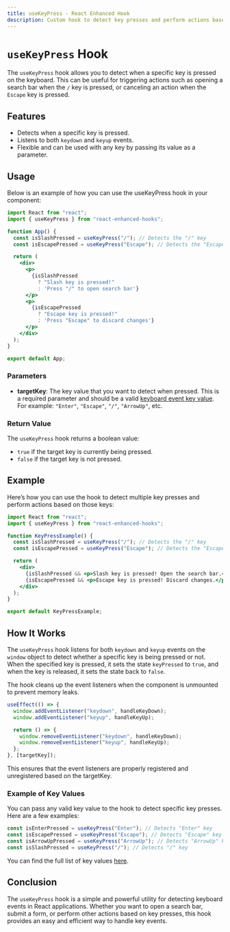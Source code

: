 ```yaml
---
title: useKeyPress - React Enhanced Hook
description: Custom hook to detect key presses and perform actions based on keyboard events.
---
```


# `useKeyPress` Hook

The `useKeyPress` hook allows you to detect when a specific key is pressed on the keyboard. This can be useful for triggering actions such as opening a search bar when the `/` key is pressed, or canceling an action when the `Escape` key is pressed.

## Features

- Detects when a specific key is pressed.
- Listens to both `keydown` and `keyup` events.
- Flexible and can be used with any key by passing its value as a parameter.

## Usage

Below is an example of how you can use the useKeyPress hook in your component:

```jsx copy
import React from "react";
import { useKeyPress } from "react-enhanced-hooks";

function App() {
  const isSlashPressed = useKeyPress("/"); // Detects the "/" key
  const isEscapePressed = useKeyPress("Escape"); // Detects the "Escape" key

  return (
    <div>
      <p>
        {isSlashPressed
          ? "Slash key is pressed!"
          : 'Press "/" to open search bar'}
      </p>
      <p>
        {isEscapePressed
          ? "Escape key is pressed!"
          : 'Press "Escape" to discard changes'}
      </p>
    </div>
  );
}

export default App;
```

### Parameters

- **targetKey**: The key value that you want to detect when pressed. This is a required parameter and should be a valid [keyboard event key value](https://developer.mozilla.org/en-US/docs/Web/API/UI_Events/Keyboard_event_key_values). For example: `"Enter"`, `"Escape"`, `"/"`, `"ArrowUp"`, etc.

### Return Value

The `useKeyPress` hook returns a boolean value:

- `true` if the target key is currently being pressed.
- `false` if the target key is not pressed.

## Example

Here’s how you can use the hook to detect multiple key presses and perform actions based on those keys:

```jsx copy
import React from "react";
import { useKeyPress } from "react-enhanced-hooks";

function KeyPressExample() {
  const isSlashPressed = useKeyPress("/"); // Detects the "/" key
  const isEscapePressed = useKeyPress("Escape"); // Detects the "Escape" key

  return (
    <div>
      {isSlashPressed && <p>Slash key is pressed! Open the search bar.</p>}
      {isEscapePressed && <p>Escape key is pressed! Discard changes.</p>}
    </div>
  );
}

export default KeyPressExample;
```

## How It Works

The `useKeyPress` hook listens for both `keydown` and `keyup` events on the `window` object to detect whether a specific key is being pressed or not. When the specified key is pressed, it sets the state `keyPressed` to `true`, and when the key is released, it sets the state back to `false`.

The hook cleans up the event listeners when the component is unmounted to prevent memory leaks.

```jsx
useEffect(() => {
  window.addEventListener("keydown", handleKeyDown);
  window.addEventListener("keyup", handleKeyUp);

  return () => {
    window.removeEventListener("keydown", handleKeyDown);
    window.removeEventListener("keyup", handleKeyUp);
  };
}, [targetKey]);
```

This ensures that the event listeners are properly registered and unregistered based on the targetKey.

### Example of Key Values

You can pass any valid key value to the hook to detect specific key presses. Here are a few examples:

```jsx
const isEnterPressed = useKeyPress("Enter"); // Detects "Enter" key
const isEscapePressed = useKeyPress("Escape"); // Detects "Escape" key
const isArrowUpPressed = useKeyPress("ArrowUp"); // Detects "ArrowUp" key
const isSlashPressed = useKeyPress("/"); // Detects "/" key
```

You can find the full list of key values [here](https://developer.mozilla.org/en-US/docs/Web/API/UI_Events/Keyboard_event_key_values).

## Conclusion

The `useKeyPress` hook is a simple and powerful utility for detecting keyboard events in React applications. Whether you want to open a search bar, submit a form, or perform other actions based on key presses, this hook provides an easy and efficient way to handle key events.
